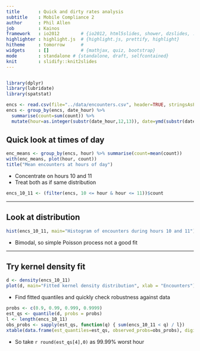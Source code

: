 ```yaml
---
title       : Quick and dirty rates analysis
subtitle    : Mobile Compliance 2
author      : Phil Allen
job         : Kainos
framework   : io2012        # {io2012, html5slides, shower, dzslides, ...}
highlighter : highlight.js  # {highlight.js, prettify, highlight}
hitheme     : tomorrow      # 
widgets     : []            # {mathjax, quiz, bootstrap}
mode        : standalone # {standalone, draft, selfcontained}
knit        : slidify::knit2slides
---
```


```r

```


```r
library(dplyr)
library(lubridate)
library(spatstat)
```

```r
encs <- read.csv(file="../data/encounters.csv", header=TRUE, stringsAsFactors=FALSE)
encs <- group_by(encs, date_hour) %>%
  summarise(count=sum(count)) %>%
  mutate(hour=as.integer(substr(date_hour,12,13)), date=ymd(substr(date_hour,1,10)))
```

## Quick look at times of day

```r
enc_means <- group_by(encs, hour) %>% summarise(count=mean(count))
with(enc_means, plot(hour, count))
title("Mean encounters at hours of day")
```

- Concentrate on hours 10 and 11
- Treat both as if same distribution

```r
encs_10_11 <- (filter(encs, 10 <= hour & hour <= 11))$count
```

---

## Look at distribution

```r
hist(encs_10_11, main="Histogram of encounters during hours 10 and 11")
```

- Bimodal, so simple Poisson process not a good fit

---

## Try kernel density fit

```r
d <- density(encs_10_11)
plot(d, main="Fitted kernel density distribution", xlab = "Encounters")
```

- Find fitted quantiles and quickly check robustness against data

```r
probs <- c(0.9, 0.99, 0.999, 0.9999)
est_qs <- quantile(d, probs = probs)
l <- length(encs_10_11)
obs_probs <- sapply(est_qs, function(q) { sum(encs_10_11 < q) / l})
xtable(data.frame(est_quantiles=est_qs, observed_probs=obs_probs), digits = c(0,0,4))
```

- So take `r round(est_qs[4],0)` as 99.99% worst hour

